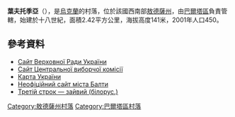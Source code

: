 {{coord|47|57|48|N|29|25|52|E|scale:30000|display=title}}

'''葉夫托季亞'''（{{lang-uk|Євтодія}}），是[[烏克蘭|烏克蘭]]的村落，位於該國西南部[[敖德薩州|敖德薩州]]，由[[巴爾塔區|巴爾塔區]]負責管轄，始建於十八世紀，面積2.42平方公里，海拔高度141米，2001年人口450。

==參考資料==
* [https://web.archive.org/web/20110521215759/http://gska2.rada.gov.ua/ Сайт Верховної Ради України]
* [http://www.cvk.gov.ua/ Сайт Центральної виборчої комісії] {{Wayback|url=http://www.cvk.gov.ua/ |date=20101203204641 }}
* [http://maps.vlasenko.net/ Карта України] {{Wayback|url=http://maps.vlasenko.net/ |date=20160215103730 }}
* [http://baltatown.narod.ru/selo.htm Неофіційний сайт міста Балти] {{Wayback|url=http://baltatown.narod.ru/selo.htm |date=20160312005024 }}
* [https://web.archive.org/web/20071008060941/http://3.lishni.org/index.php?section=4&read=1182438840 Третій строк — зайвий (білорус.)]

{{DEFAULTSORT:Євтодія}}
[[Category:敖德薩州村落|Category:敖德薩州村落]]
[[Category:巴爾塔區村落|Category:巴爾塔區村落]]


{{Odessa-geo-stub}}